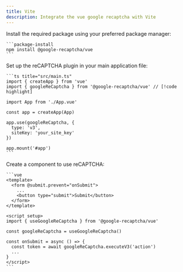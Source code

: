 ```yaml
---
title: Vite
description: Integrate the vue google recaptcha with Vite
---
```



<Steps>
  <Step title="Installation">
    Install the required package using your preferred package manager:

    ```package-install
    npm install @google-recaptcha/vue
    ```

  </Step>

  <Step title="Plugin Setup">
    Set up the reCAPTCHA plugin in your main application file:

    ```ts title="src/main.ts"
    import { createApp } from 'vue'
    import { googleReCaptcha } from '@google-recaptcha/vue' // [!code highlight]

    import App from './App.vue'

    const app = createApp(App)

    app.use(googleReCaptcha, {
      type: 'v3',
      siteKey: 'your_site_key'
    })

    app.mount('#app')
    ```

  </Step>

  <Step title="Component Usage">
    Create a component to use reCAPTCHA:

    ```vue
    <template>
      <form @submit.prevent="onSubmit">
        ...
        <button type="submit">Submit</button>
      </form>
    </template>

    <script setup>
    import { useGoogleReCaptcha } from '@google-recaptcha/vue'

    const googleReCaptcha = useGoogleReCaptcha()

    const onSubmit = async () => {
      const token = await googleReCaptcha.executeV3('action')
      ...
    }
    </script>
    ```

  </Step>
</Steps>
